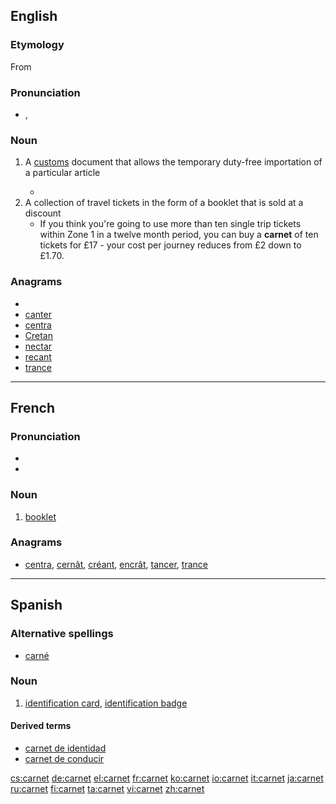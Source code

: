 ==English==

===Etymology===

From {{etyl|fr}} {{term|lang=fr|carnet}}

===Pronunciation===
* {{a|UK}} {{IPA|/ˈkɑː(ɹ).neɪ/}}, {{SAMPA|/"kA:(r\).neI/}}

===Noun===
{{en-noun}}

# {{legal}} A [[customs]] document that allows the temporary duty-free importation of a particular article
#*{{quote-book|2003|Jim Hudgens et al.|The Rough Guide to West Africa|url=http://books.google.com/books?id=2icviOKxDNIC|isbn=1843531186|page=20
|passage=If you plan to sell your car, of course, a '''carnet''' is the last thing you need: if the vehicle isn't correctly stamped in and out of each country you'll lose your deposit.}}
# A collection of travel tickets in the form of a booklet that is sold at a discount 
#*If you think you're going to use more than ten single trip tickets within Zone 1 in a twelve month period, you can buy a '''carnet''' of ten tickets for £17 - your cost per journey reduces from £2 down to £1.70.

===Anagrams===
* {{alphagram|acenrt}}
* [[canter#English|canter]]
* [[centra#English|centra]]
* [[Cretan#English|Cretan]]
* [[nectar#English|nectar]]
* [[recant#English|recant]]
* [[trance#English|trance]]


----

==French==

===Pronunciation===
* {{audio|Fr-carnet.ogg|Audio}}
* {{homophones|carnets}}

===Noun===
{{fr-noun|m}}

# [[booklet]]

===Anagrams===
* [[centra#French|centra]], [[cernât#French|cernât]], [[créant#French|créant]], [[encrât#French|encrât]], [[tancer#French|tancer]], [[trance#French|trance]]

----

==Spanish==

===Alternative spellings===
* [[carné]]

===Noun===
{{es-noun-m|pl=carnets}}

# [[identification card]], [[identification badge]]

====Derived terms====
* [[carnet de identidad]]
* [[carnet de conducir]]

[[cs:carnet]]
[[de:carnet]]
[[el:carnet]]
[[fr:carnet]]
[[ko:carnet]]
[[io:carnet]]
[[it:carnet]]
[[ja:carnet]]
[[ru:carnet]]
[[fi:carnet]]
[[ta:carnet]]
[[vi:carnet]]
[[zh:carnet]]